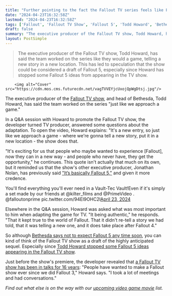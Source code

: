 ```yaml
---
title: "Further pointing to the fact the Fallout TV series feels like Fallout 5, Todd Howard says: 'It's a new entry, so just like we approach a game'"
date: "2024-04-23T16:32:58Z"
lastmod: "2024-04-23T16:32:58Z"
tags: ['Fallout', 'Fallout TV Show', 'Fallout 5', 'Todd Howard', 'Bethesda', 'Fallout 4', 'Game Adaptation', 'Video Game Movies']
draft: false
summary: "The executive producer of the Fallout TV show, Todd Howard, has said the team worked on the series like they would a game, telling a new story in a new location. This has led to speculation that the show could be considered a draft of Fallout 5, especially since Howard has stopped some Fallout 5 ideas from appearing in the TV show."
layout: PostSimple
---
```

> The executive producer of the Fallout TV show, Todd Howard, has said the team worked on the series like they would a game, telling a new story in a new location. This has led to speculation that the show could be considered a draft of Fallout 5, especially since Howard has stopped some Fallout 5 ideas from appearing in the TV show.


        <img alt="Cover" src="https://cdn.mos.cms.futurecdn.net/vagTVVEYjcUxojQpWgDtsj.jpg"/>
        
The executive producer of the [<u>Fallout TV show</u>](https://www.gamesradar.com/fallout-tv-show-season-one-amazon-prime-video-release-date-cast-trailer-story-setting-guide/), and head of Bethesda, Todd Howard, has said the team worked on the series "just like we approach a game." 

In a Q&A session with Howard to promote the Fallout TV show, the developer turned TV producer, answered some questions about the adaptation. To open the video, Howard explains: "It's a new entry, so just like we approach a game - where we're gonna tell a new story, put it in a new location - the show does that. 

"It's exciting for us that people who maybe wanted to experience [Fallout], now they can in a new way - and people who never have, they get the opportunity," he continues. This quote isn't actually that much on its own, but it reminded us that the show's other executive producer, Jonathan Nolan, has previously said [<u>"It’s basically Fallout 5,"</u>](https://www.gamesradar.com/fallout-tv-series-exclusive-image-fallout-5/) and given it more credence. 

You'll find everything you'll ever need in a Vault-Tec Vault!Even if it's simply a set made by our friends at @kilter_films and @PrimeVideo . @falloutonprime pic.twitter.com/94El9OHC2l[April 23, 2024](https://twitter.com/BethesdaStudios/status/1782786957522698615)

Elsewhere in the Q&A session, Howard was asked what was most important to him when adapting the game for TV. "It being authentic," he responds. "That it kept true to the world of Fallout. That it didn't re-tell a story we had told, that it was telling a new one, and it does take place after Fallout 4." 

So although [<u>Bethesda says not to expect Fallout 5 any time soon</u>](https://www.gamesradar.com/despite-the-fallout-tv-shows-success-bethesda-veteran-says-not-to-expect-fallout-5-any-time-soon-we-need-time-to-make-great-stuff/), you can kind of think of the Fallout TV show as a draft of the highly anticipated sequel. Especially since [<u>Todd Howard stopped some Fallout 5 ideas appearing in the Fallout TV show</u>](https://www.gamesradar.com/todd-howard-stopped-some-fallout-5-ideas-appearing-in-the-fallout-tv-show/).

Just before the show's premiere, the developer revealed that [<u>a Fallout TV show has been in talks for 16 years</u>](https://www.gamesradar.com/todd-howard-says-a-fallout-tv-show-has-been-in-talks-for-16-years-and-its-producers-are-sweating-every-pixel/): "People have wanted to make a Fallout show ever since we did Fallout 3," Howard says. "I took a lot of meetings and had conversations." 

*Find out what else is on the way with our *[<u><em>upcoming video game movie</em></u>](https://www.gamesradar.com/upcoming-video-game-movies/)* list.* 
        